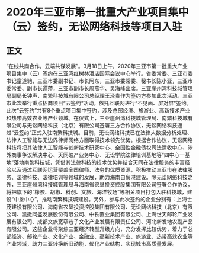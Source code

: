 # 2020年三亚市第一批重大产业项目集中（云）签约，无讼网络科技等项目入驻
## 正文
“在线共商合作，云端共谋发展”。3月18日上午，2020年三亚市第一批重大产业项目集中（云）签约在三亚湾红树林酒店国际会议中心举行。省委常委、三亚市委书记童道驰，三亚市委副书记、市长阿东，三亚市委常委、秘书长陈小亚，三亚市委常委、副市长谭萍，三亚市副市长周燕华、吴海峰出席。三亚崖州湾科技城管理局副局长钟声，南繁科技城有限公司总经理王泽贵作为签约方参加此次活动。三亚市此次举行重点招商项目“云签约”活动，依托互联网进行“不见面、屏对屏”签约。此次“云签约”共有8个重点项目集中签约，涉及总部经济、旅游业、高新技术产业和热带高效农业等产业领域。在仪式上，三亚崖州湾科技城管理局、南繁科技城有限公司与无讼网络科技（北京）有限公司签署三方合作协议，无讼网络科技通过“云签约”正式入驻南繁科技城。目前，无讼网络科技已在法律大数据分析处理、法律人工智能与无边界律师网络方面取得技术领先优势。根据合作协议，无讼网络科技将把其法律人工智能与创新技术研究中心、全国性金融债权司法清收中心、涉外商事争议解决中心、天同破产业务中心、无讼学院法律培训基地等“四中心一基地”落地南繁科技城，凭借其法律科技的技术优势并结合天同在法律服务的丰富经验以及通过互联网运营覆盖全国律师、法务的优质资源，积极推动三亚市在法律服务、法律科技、法律培训等领域的发展，助力海南自贸港建设。除无讼网络科技之外，三亚崖州湾科技城管理局与海南省农垦投资控股集团有限公司签署合作协议，将把旗下的“橡胶、胡椒、科创、文旅、海洋牧场”等相关项目打包入驻科技城，建设“中垦中心”，推动南繁科技城建设。另外，参与此次签约的企业分别有：上海世茂建设有限公司、海南省农垦投资控股集团有限公司、无讼网络科技（北京）有限公司、凯撒同盛发展股份有限公司、中铁置业集团有限公司、上海世天邮轮产业发展有限公司、成都文旅宽窄巷子文化产业发展有限责任公司、河北新发地农副产品有限公司。这些企业将聚焦三亚经济转型升级方向，充分发挥比较优势，着力于总部经济、邮轮产业、文化产业、金融业、高新技术产业、旅游业、热带高效农业等产业领域，助力三亚转换新旧动能，优化产业结构，实现城市高质量发展。